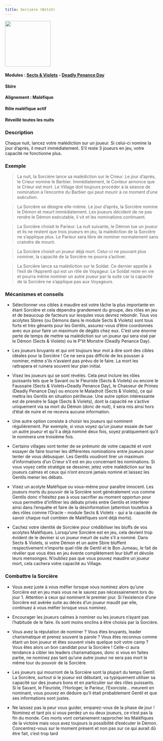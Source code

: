 ```yaml
---
title: Sorcière (Witch)
---
```


<img src='/wiki/img/blood-on-the-clocktower/roles/sorciere.png' height='150' />

#### Modules : [Sects & Violets](../modules/sects-and-violets) - [Deadly Penance Day](../modules/deadly-penance-day)
#### Sbire
#### Alignement : Maléfique
#### Rôle maléfique actif
#### Réveillé toutes les nuits

### Description
Chaque nuit, lancez votre malédiction sur un joueur. Si celui-ci nomine la jour d’après, il meurt immédiatement. 
S’il reste 3 joueurs en jeu, votre capacité ne fonctionne plus.


### Exemple 


> La nuit, la Sorcière lance sa malédiction sur le Crieur. Le jour d’après, le Crieur nomine le Barbier. Immédiatement, le Conteur annonce que le Crieur est mort. Le Village doit toujours procéder à la séance de nomination à l’encontre du Barbier qui peut mourir à ce moment d’une exécution.

> La Sorcière se désigne elle-même. Le jour d’après, la Sorcière nomine le Démon et meurt immédiatement. Les joueurs décident de ne pas rendre le Démon exécutable, il vit et les nominations continuent.

> La Sorcière choisit le Parieur. La nuit suivante, le Démon tue un joueur et ils ne restent que trois joueurs en jeu, la malédiction de la Sorcière ne s’applique plus. Le Parieur sera libre de nominer normalement sans craindre de mourir.

> La Sorcière choisit un joueur déjà mort. Celui-ci ne pouvant plus nominer, la capacité de la Sorcière ne pourra s’activer.

> La Sorcière lance sa malédiction sur le Soldat. Ce dernier appelle à l’exil de l’Apprenti qui est un rôle de Voyageur. Le Soldat reste en vie et pourra même nominer un autre joueur par la suite car la capacité de la Sorcière ne s’applique pas aux Voyageurs.


### Mécanismes et conseils   

- Sélectionner vos cibles à maudire est votre tâche la plus importante en étant Sorcière et cela dépendra grandement du groupe, des rôles en jeu et de beaucoup de facteurs sur lesqules vous devrez rebondir. Tous vos acolytes Sbires (ou Démons dans le module Sects & Violets) sont tous forts et très gênants pour les Gentils, assurez-vous d’être coordonnés avec eux pour faire un maximum de dégâts chez eux.
C’est une énorme perte de temps de mettre sa malédiction sur un joueur qui sera visé par le Démon (Sects & Violets) ou le P’tit Monstre (Deadly Penance Day).
- Les joueurs bruyants et qui ont toujours leur mot à dire sont des cibles idéales pour la Sorcière ! Ce ne sera pas difficile de les pousser à nominer, même s’ils n’avaient pas prévu de le faire. La mort les rattrapera et ruinera souvent leur plan initial.

- Visez les joueurs qui se sont révélés. Cela peut inclure les rôles puissants tels que le Savant ou le Fleuriste (Sects & Violets) ou encore le Faussaire (Sects & Violets+Deadly Penance Day), le Chasseur de Primes (Deadly Penance Day) ou encore le Maladroit (Sects & Violets), ce qui mettra les Gentils en situation périlleuse.
Une autre option intéressante est de prendre le Sage (Sects & Violets), dont la capacité ne s’active uniquement via sa mort du Démon (donc de nuit), il sera mis ainsi hors d’état de nuire et ne recevra aucune information.

- Une autre option consiste à choisir les joueurs qui nominent régulièrement. Par exemple, si vous voyez qu’un joueur essaie de tuer un autre joueur et qu’il a déjà nominé deux fois, soyez pratiquement qu’il le nominera une troisième fois.

- Certains villages vont tenter de se prémunir de votre capacité et vont essayer de faire tourner les différentes nominations entre joueurs pour tenter de vous débusquer. Les Gentils voudront tirer un maximum d’informations d’un Crieur s’il est en jeu concernant les nominations. Si vous voyez cette stratégie se dessiner, jetez votre malédiction sur les joueurs calmes et ceux qui n’ont encore jamais nominé et laissez les Gentils mener les débats.

- Visez un acolyte Maléfique ou vous-même pour paraître innocent. Les joueurs morts du pouvoir de la Sorcière sont généralement vus comme Gentils donc n’hésitez pas à vous sacrifier au moment opportun pour vous permettre d’infiltrer les débats privés entre Gentils et interférer ainsi dans l’enquête et faire de la désinformation (attention toutefois à des rôles comme l’Oracle - module Sects & Violets - qui a la capacité de savoir chaque nuit combien de Maléfiques sont déjà morts).

- Cachez votre identité de Sorcière pour crédibiliser les bluffs de vos acolytes Maléfiques. Lorsqu’une Sorcière est en jeu, cela devient trop évident de le deviner si un joueur meurt de suite s’il a nominé. Dans Sects & Violets, si votre Démon et un autre Sbire bluffent respectivement n’importe quel rôle de Gentil et le Bon Jumeau, le fait de révéler que vous êtes en jeu évente complètement leur bluff et dévoile leurs mensonges.
N’oubliez pas que vous pouvez maudire un joueur mort, cela cachera votre capacité au Village.



### Combattre la Sorcière

- Vous avez juste à vous méfier lorsque vous nominez alors qu’une Sorcière est en jeu mais vous ne le saurez pas nécessairement lors du jour 1. Attention à ceux qui nominent le premier jour. Si l’existence d’une Sorcière est avérée suite au décès d’un joueur maudit par elle, continuez à vous méfier lorsque vous nominez.

- Encourager les joueurs calmes à nominer ou les joueurs n’ayant pas l’habitude de le faire. Ils sont moins enclins à être choisis par la Sorcière.

- Vous avez la réputation de nominer ? Vous êtes bruyants, leader charismatique et prenez souvent la parole ? Vous êtes reconnus comme étant un bon joueur et êtes souvent visés quelque soit votre camp ? Vous êtes alors un bon candidat pour la Sorcière ! Celle-ci aura tendance à cibler les leaders charismatiques, donc si vous en faites partie, ne nominez pas tant qu’une autre joueur ne sera pas mort le même tour du pouvoir de la Sorcière.

- Les joueurs qui mourront de la Sorcière sont la plupart du temps Gentil. La Sorcière, surtout si le joueur est débutant, va typiquement utiliser sa capacité sur des joueurs bons et en particulier sur des rôles puissants. Si le Savant, le Fleuriste, l’Horloger, le Parieur, l’Exorciste… meurent en nominant, vous pouvez en déduire qu’il était probablement Gentil et que ses informations sont justes.

- Ne laissez pas la peur vous guider, emparez-vous de la phase de jour ! Nominez et tant pis si vous perdez un ou deux joueurs, ce n’est pas la fin du monde. Ces morts vont certainement rapprocher les Maléfiques de la victoire mais vous avez toujours la possibilité d’exécuter le Démon. Concentrez-vous sur le moment présent et non pas sur ce qui aurait dû être fait, c’est trop tard

